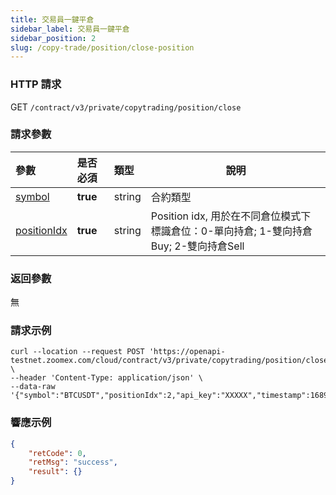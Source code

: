 ```yaml
---
title: 交易員一鍵平倉
sidebar_label: 交易員一鍵平倉
sidebar_position: 2
slug: /copy-trade/position/close-position
---
```


### HTTP 請求

GET `/contract/v3/private/copytrading/position/close`

### 請求參數

| 參數 | 是否必須 | 類型 | 說明|
|:----- |:-------|:-----|------ |
|[symbol](../enum#symbol) |**true** |string |合約類型 |
|[positionIdx](../enum#positionidx) |**true** |string |Position idx, 用於在不同倉位模式下標識倉位：0-單向持倉; 1-雙向持倉Buy; 2-雙向持倉Sell|

### 返回參數

無

### 請求示例

``` shell
curl --location --request POST 'https://openapi-testnet.zoomex.com/cloud/contract/v3/private/copytrading/position/close' \
--header 'Content-Type: application/json' \
--data-raw '{"symbol":"BTCUSDT","positionIdx":2,"api_key":"XXXXX","timestamp":1689850686341,"recv_window":5000,"sign":"XXXXX"}'
```

### 響應示例

```json
{
    "retCode": 0,
    "retMsg": "success",
    "result": {}
}
```